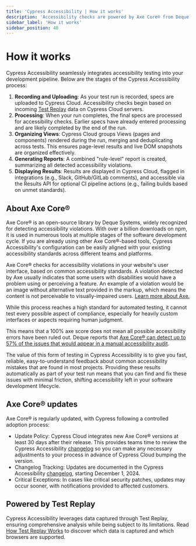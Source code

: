 ```yaml
---
title: 'Cypress Accessibility | How it works'
description: 'Accessibility checks are powered by Axe Core® from Deque Systems based on common accessibility standards.'
sidebar_label: 'How it works'
sidebar_position: 40
---
```


<ProductHeading product="accessibility" />

# How it works

Cypress Accessibility seamlessly integrates accessibility testing into your development pipeline. Below are the stages of the Cypress Accessibility process:

1. **Recording and Uploading**: As your test run is recorded, specs are uploaded to Cypress Cloud. Accessibility checks begin based on incoming [Test Replay](/cloud/features/test-replay) data on Cypress Cloud servers.
1. **Processing**: When your run completes, the final specs are processed for accessibility checks. Earlier specs have already entered processing and are likely completed by the end of the run.
1. **Organizing Views**: Cypress Cloud groups Views (pages and components) rendered during the run, merging and deduplicating across tests. This ensures page-level results and live DOM snapshots are organized effectively.
1. **Generating Reports**: A combined "rule-level" report is created, summarizing all detected accessibility violations.
1. **Displaying Results**: Results are displayed in Cypress Cloud, flagged in integrations (e.g., Slack, GitHub/GitLab comments), and accessible via the Results API for optional CI pipeline actions (e.g., failing builds based on unmet standards).

## About Axe Core®

Axe Core® is an open-source library by Deque Systems, widely recognized for detecting accessibility violations. With over a billion downloads on npm, it is used in numerous tools at multiple stages of the software development cycle. If you are already using other Axe Core®-based tools, Cypress Accessibility's configuration can be easily aligned with your existing accessibility standards across different teams and platforms.

Axe Core® checks for accessibility violations in your website's user interface, based on common accessibility standards. A violation detected by Axe usually indicates that some users with disabilities would have a problem using or perceiving a feature. An example of a violation would be an image without alternative text provided in the markup, which means the content is not perceivable to visually-impaired users. [Learn more about Axe.](https://github.com/dequelabs/axe-core)

While this process reaches a high standard for automated testing, it cannot test every possible aspect of compliance, especially for heavily custom interfaces or aspects requiring human judgment.

This means that a 100% axe score does not mean all possible accessibility errors have been ruled out. Deque reports that [Axe Core® can detect up to 57% of the issues that would appear in a manual accessibility audit](https://www.deque.com/blog/automated-testing-study-identifies-57-percent-of-digital-accessibility-issues/).

The value of this form of testing in Cypress Accessibility is to give you fast, reliable, easy-to-understand feedback about common accessibility mistakes that are found in most projects. Providing these results automatically as part of your test run means that you can find and fix these issues with minimal friction, shifting accessibility left in your software development lifecycle.

## Axe Core® updates

Axe Core® is regularly updated, with Cypress following a controlled adoption process:

- Update Policy: Cypress Cloud integrates new Axe Core® versions at least 30 days after their release. This provides teams time to review the Cypress Accessibility [changelog](https://github.com/dequelabs/axe-core/blob/develop/CHANGELOG.md) so you can make any necessary adjustments to your process in advance of Cypress Cloud bumping the version.
- Changelog Tracking: Updates are documented in the Cypress Accessibility [changelog](https://github.com/dequelabs/axe-core/blob/develop/CHANGELOG.md), starting December 1, 2024.
- Critical Exceptions: In cases like critical security patches, updates may occur sooner, with notifications provided to affected customers.

## Powered by Test Replay

Cypress Accessibility leverages data captured through Test Replay, ensuring comprehensive analysis while being subject to its limitations. Read [How Test Replay Works](/cloud/features/test-replay#How-Test-Replay-Works) to discover which data is captured and which browsers are supported.
